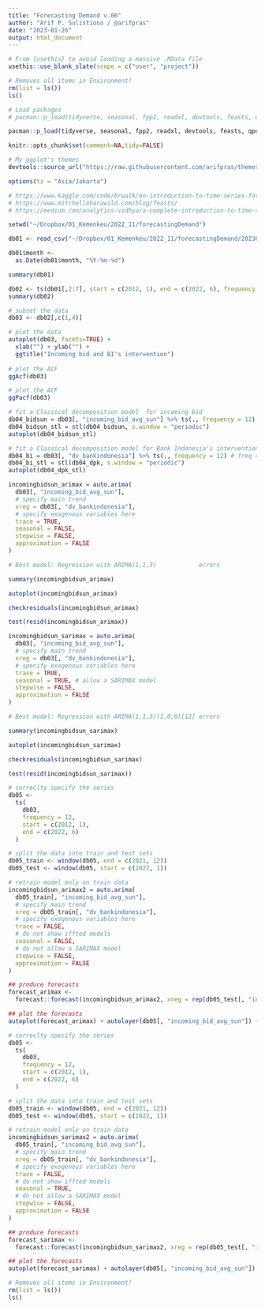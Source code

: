 ```yaml
---
title: "Forecasting Demand v.06"
author: "Arif P. Sulistiono / @arifpras"
date: "2023-01-26"
output: html_document
---
```


```r
# From {usethis} to avoid loading a massive .RData file
usethis::use_blank_slate(scope = c("user", "project"))

# Removes all items in Environment!
rm(list = ls())
ls()

# Load packages
# pacman::p_load(tidyverse, seasonal, fpp2, readxl, devtools, feasts, qpdf, wesanderson, lubridate, zoo, tsibble)

pacman::p_load(tidyverse, seasonal, fpp2, readxl, devtools, feasts, qpdf, wesanderson, lubridate, zoo, tsibble, scales, tidyquant, gridExtra, tibbletime, forecast, itsmr, here, tseries)

knitr::opts_chunk$set(comment=NA,tidy=FALSE)

# My ggplot's themes
devtools::source_url("https://raw.githubusercontent.com/arifpras/themesAPS/main/themesAPS?raw=TRUE")

options(tz = "Asia/Jakarta")

# https://www.kaggle.com/code/brwalk/an-introduction-to-time-series-forecasting-in-r
# https://www.mitchelloharawild.com/blog/feasts/
# https://medium.com/analytics-vidhya/a-complete-introduction-to-time-series-analysis-with-r-exogenous-models-4f009b770104
```

```r
setwd("~/Dropbox/01_Kemenkeu/2022_11/forecastingDemand")
```

```r
db01 <- read_csv("~/Dropbox/01_Kemenkeu/2022_11/forecastingDemand/20230126_database.csv", show_col_types = FALSE)

db01$month <-
  as.Date(db01$month, "%Y-%m-%d")

summary(db01)
```

```r
db02 <- ts(db01[,2:7], start = c(2012, 1), end = c(2022, 6), frequency = 12)
summary(db02)
```

```r
# subset the data 
db03 <- db02[,c(1,4)]

# plot the data
autoplot(db03, facets=TRUE) +
  xlab("") + ylab("") +
  ggtitle("Incoming bid and BI's intervention")
  
# plot the ACF
ggAcf(db03)

# plot the ACF
ggPacf(db03)
```

```r
# fit a Classical decomposition model  for incoming bid
db04_bidsun = db03[, "incoming_bid_avg_sun"] %>% ts(., frequency = 12) # freq = 12 months
db04_bidsun_stl = stl(db04_bidsun, s.window = "periodic")
autoplot(db04_bidsun_stl)
```

```r
# fit a Classical decomposition model for Bank Indonesia's intervention
db04_bi = db03[, "dv_bankindonesia"] %>% ts(., frequency = 12) # freq = 12 months
db04_bi_stl = stl(db04_dpk, s.window = "periodic")
autoplot(db04_dpk_stl)
```

```r
incomingbidsun_arimax = auto.arima(
  db03[, "incoming_bid_avg_sun"],
  # specify main trend
  xreg = db03[, "dv_bankindonesia"],
  # specify exogenous variables here
  trace = TRUE,
  seasonal = FALSE,
  stepwise = FALSE,
  approximation = FALSE
)

# Best model: Regression with ARIMA(1,1,3)            errors 
```

```r
summary(incomingbidsun_arimax)
```

```r
autoplot(incomingbidsun_arimax)
```

```r
checkresiduals(incomingbidsun_arimax)
```

```r
test(resid(incomingbidsun_arimax))
```

```r
incomingbidsun_sarimax = auto.arima(
  db03[, "incoming_bid_avg_sun"],
  # specify main trend
  xreg = db03[, "dv_bankindonesia"],
  # specify exogenous variables here
  trace = TRUE,
  seasonal = TRUE, # allow a SARIMAX model
  stepwise = FALSE,
  approximation = FALSE
)

# Best model: Regression with ARIMA(1,1,3)(1,0,0)[12] errors
```

```r
summary(incomingbidsun_sarimax)
```

```r
autoplot(incomingbidsun_sarimax)
```

```r
checkresiduals(incomingbidsun_sarimax)
```

```r
test(resid(incomingbidsun_sarimax))
```

```r
# correclty specify the series
db05 <-
  ts(
    db03,
    frequency = 12,
    start = c(2012, 1),
    end = c(2022, 6)
  )

# split the data into train and test sets
db05_train <- window(db05, end = c(2021, 12))
db05_test <- window(db05, start = c(2022, 1))

# retrain model only on train data
incomingbidsun_arimax2 = auto.arima(
  db05_train[, "incoming_bid_avg_sun"],
  # specify main trend
  xreg = db05_train[, "dv_bankindonesia"],
  # specify exogenous variables here
  trace = FALSE,
  # do not show iffted models
  seasonal = FALSE,
  # do not allow a SARIMAX model
  stepwise = FALSE,
  approximation = FALSE
)

## produce forecasts
forecast_arimax <-
  forecast::forecast(incomingbidsun_arimax2, xreg = rep(db05_test[, "incoming_bid_avg_sun"], 6))

## plot the forecasts
autoplot(forecast_arimax) + autolayer(db05[, "incoming_bid_avg_sun"]) + theme(legend.position = "bottom") + xlim(2012, 2022.5)
```

```r
# correclty specify the series
db05 <-
  ts(
    db03,
    frequency = 12,
    start = c(2012, 1),
    end = c(2022, 6)
  )

# split the data into train and test sets
db05_train <- window(db05, end = c(2021, 12))
db05_test <- window(db05, start = c(2022, 1))

# retrain model only on train data
incomingbidsun_sarimax2 = auto.arima(
  db05_train[, "incoming_bid_avg_sun"],
  # specify main trend
  xreg = db05_train[, "dv_bankindonesia"],
  # specify exogenous variables here
  trace = FALSE,
  # do not show iffted models
  seasonal = TRUE,
  # do not allow a SARIMAX model
  stepwise = FALSE,
  approximation = FALSE
)

## produce forecasts
forecast_sarimax <-
  forecast::forecast(incomingbidsun_sarimax2, xreg = rep(db05_test[, "incoming_bid_avg_sun"], 6))

## plot the forecasts
autoplot(forecast_sarimax) + autolayer(db05[, "incoming_bid_avg_sun"]) + theme(legend.position = "bottom") + xlim(2012, 2022.5)
```

```r
# Removes all items in Environment!
rm(list = ls())
ls()
```

